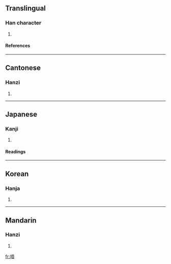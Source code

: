 {{see|唝}}

==Translingual==
===Han character===
{{Han char|rn=30|rad=口|as=10|sn=13|four=6108<sub>6</sub>|canj=口一月金 (RMBC)}}
# {{defn|Han}}
====References====
{{Han ref|kx=0202.140|dkj=04058|dj=0424.370|hdz=10664.120|uh=55CA|ud=21962|bh=DCCF|bd=56527}}
----
==Cantonese==
===Hanzi===
{{yue-hanzi|jyut=|y=gung3}}
# {{defn|Cantonese}}
----
==Japanese==
===Kanji===
{{ja-kanji|grade=|rs=口10}}
# {{defn|Japanese}} 
====Readings====
{{ja-readings|on=[[こう]] (kō), [[く]] (ku)|kun=}}
----
==Korean==
===Hanja===
{{ko-hanja|hangeul=홍|rv=hong|mr=hong}}
# {{defn|Korean}}
----
==Mandarin==
===Hanzi===
{{cmn-hanzi|sim=唝|pin=[[hǒng]] (hong3)|wg=hung<sup>3</sup>}}
# {{defn|Mandarin}}

[[fr:嗊]]